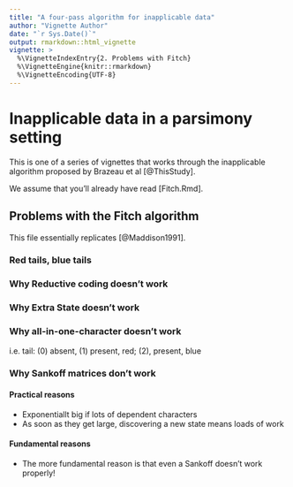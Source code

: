 ```yaml
---
title: "A four-pass algorithm for inapplicable data"
author: "Vignette Author"
date: "`r Sys.Date()`"
output: rmarkdown::html_vignette
vignette: >
  %\VignetteIndexEntry{2. Problems with Fitch}
  %\VignetteEngine{knitr::rmarkdown}
  %\VignetteEncoding{UTF-8}
---
```


# Inapplicable data in a parsimony setting

This is one of a series of vignettes that works through the inapplicable algorithm proposed by Brazeau et al [@ThisStudy].

We assume that you'll already have read [Fitch.Rmd].

## Problems with the Fitch algorithm

This file essentially replicates [@Maddison1991].


### Red tails, blue tails

### Why Reductive coding doesn't work

### Why Extra State doesn't work

### Why all-in-one-character doesn't work
i.e. tail: (0) absent, (1) present, red; (2), present, blue

### Why Sankoff matrices don't work

#### Practical reasons
 - Exponentiallt big if lots of dependent characters
 - As soon as they get large, discovering a new state means loads of work
 
#### Fundamental reasons
 - The more fundamental reason is that even a Sankoff doesn't work properly!


